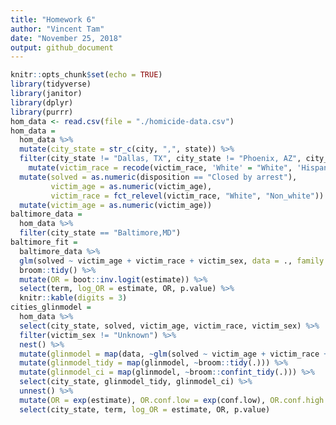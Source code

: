 ```yaml
---
title: "Homework 6"
author: "Vincent Tam"
date: "November 25, 2018"
output: github_document
---
```


```r
knitr::opts_chunk$set(echo = TRUE)
library(tidyverse)
library(janitor)
library(dplyr)
library(purrr)
hom_data <- read.csv(file = "./homicide-data.csv")
hom_data = 
  hom_data %>%
  mutate(city_state = str_c(city, ",", state)) %>%
  filter(city_state != "Dallas, TX", city_state != "Phoenix, AZ", city_state != "Kansas City, MO", city_state != "Tulsa, AL") %>% 
    mutate(victim_race = recode(victim_race, 'White' = "White", 'Hispanic' = "Non_white", 'Other' = "Non_white", 'Black' = "Non_white", 'Asian' = "Non_white", 'Unknown' = "Non_white")) %>% 
  mutate(solved = as.numeric(disposition == "Closed by arrest"),
         victim_age = as.numeric(victim_age),
         victim_race = fct_relevel(victim_race, "White", "Non_white")) %>% 
  mutate(victim_age = as.numeric(victim_age)) 
baltimore_data = 
  hom_data %>%
  filter(city_state == "Baltimore,MD")
baltimore_fit = 
  baltimore_data %>% 
  glm(solved ~ victim_age + victim_race + victim_sex, data = ., family = binomial()) %>% 
  broom::tidy() %>% 
  mutate(OR = boot::inv.logit(estimate)) %>%
  select(term, log_OR = estimate, OR, p.value) %>% 
  knitr::kable(digits = 3)
cities_glinmodel = 
  hom_data %>% 
  select(city_state, solved, victim_age, victim_race, victim_sex) %>%
  filter(victim_sex != "Unknown") %>%
  nest() %>% 
  mutate(glinmodel = map(data, ~glm(solved ~ victim_age + victim_race + victim_sex, data = ., family = binomial()))) %>%
  mutate(glinmodel_tidy = map(glinmodel, ~broom::tidy(.))) %>%
  mutate(glinmodel_ci = map(glinmodel, ~broom::confint_tidy(.))) %>%
  select(city_state, glinmodel_tidy, glinmodel_ci) %>% 
  unnest() %>% 
  mutate(OR = exp(estimate), OR.conf.low = exp(conf.low), OR.conf.high = exp(conf.high)) %>% 
  select(city_state, term, log_OR = estimate, OR, p.value) 
```
